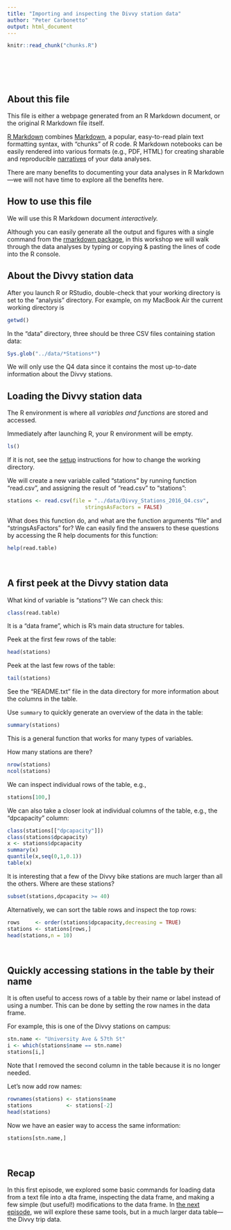 ```yaml
---
title: "Importing and inspecting the Divvy station data"
author: "Peter Carbonetto"
output: html_document
---
```


<!-- Define defaults shared by all workflowr files. -->
```r
knitr::read_chunk("chunks.R")
```

<!-- Update knitr chunk options -->
```r
```

<!-- Insert the date the file was last updated -->
```r
```

<!-- Insert the code version (Git commit SHA1) if Git repository
 exists and R package git2r is installed -->
```r
```
<br>

## About this file

This file is either a webpage generated from an R Markdown document,
or the original R Markdown file itself.

[R Markdown](http://r4ds.had.co.nz/r-markdown.html) combines
[Markdown](http://daringfireball.net/projects/markdown), a popular,
easy-to-read plain text formatting syntax, with "chunks" of R code. R
Markdown notebooks can be easily rendered into various formats (e.g.,
PDF, HTML) for creating sharable and reproducible
[narratives](https://www.oreilly.com/ideas/the-state-of-jupyter) of
your data analyses.

There are many benefits to documenting your data analyses in R
Markdown---we will not have time to explore all the benefits here.
<br>

## How to use this file

We will use this R Markdown document *interactively.*

Although you can easily generate all the output and figures with a
single command from the
[rmarkdown package](https://cran.r-project.org/package=rmarkdown), in
this workshop we will walk through the data analyses by typing or
copying & pasting the lines of code into the R console.
<br>

## About the Divvy station data

After you launch R or RStudio, double-check that your working
directory is set to the "analysis" directory. For example, on my
MacBook Air the current working directory is

```r
getwd()
```

In the "data" directory, three should be three CSV files containing
station data:

```r
Sys.glob("../data/*Stations*")
```

We will only use the Q4 data since it contains the most up-to-date
information about the Divvy stations.
<br>

## Loading the Divvy station data

The R environment is where all *variables and functions* are stored
and accessed.

Immediately after launching R, your R environment will be empty.

```r
ls()
```

If it is not, see the [setup](setup.html) instructions for how to
change the working directory.

We will create a new variable called "stations" by running
function "read.csv", and assigning the result of "read.csv" to
"stations":

```r
stations <- read.csv(file = "../data/Divvy_Stations_2016_Q4.csv",
                         stringsAsFactors = FALSE)
```

What does this function do, and what are the function arguments "file"
and "stringsAsFactors" for? We can easily find the answers to these
questions by accessing the R help documents for this function:

```r
help(read.table)
```
<br>

## A first peek at the Divvy station data 

What kind of variable is "stations"? We can check this:

```r
class(read.table)
```

It is a "data frame", which is R's main data structure for tables.

Peek at the first few rows of the table:

```r
head(stations)
```

Peek at the last few rows of the table:

```r
tail(stations)
```

See the "README.txt" file in the data directory for more information
about the columns in the table.

Use `summary` to quickly generate an overview of the data in the table:

```r
summary(stations)
```

This is a general function that works for many types of variables.
 
How many stations are there?

```r
nrow(stations)
ncol(stations)
```

We can inspect individual rows of the table, e.g.,

```r
stations[100,]
```

We can also take a closer look at individual columns of the table,
e.g., the "dpcapacity" column:

```r
class(stations[["dpcapacity"]])
class(stations$dpcapacity)
x <- stations$dpcapacity
summary(x)
quantile(x,seq(0,1,0.1))
table(x)
```

It is interesting that a few of the Divvy bike stations are much
larger than all the others. Where are these stations? 

```r
subset(stations,dpcapacity >= 40)
```

Alternatively, we can sort the table rows and inspect the top rows:

```r
rows     <- order(stations$dpcapacity,decreasing = TRUE)
stations <- stations[rows,]
head(stations,n = 10)
```
<br>

## Quickly accessing stations in the table by their name

It is often useful to access rows of a table by their name or label
instead of using a number. This can be done by setting the row names
in the data frame.

For example, this is one of the Divvy stations on campus:

```r
stn.name <- "University Ave & 57th St"
i <- which(stations$name == stn.name)
stations[i,]
```

Note that I removed the second column in the table because it is no
longer needed.

Let's now add row names:

```r
rownames(stations) <- stations$name
stations           <- stations[-2]
head(stations)
```

Now we have an easier way to access the same information:

```r
stations[stn.name,]
```
<br>

## Recap

In this first episode, we explored some basic commands for loading
data from a text file into a dta frame, inspecting the data frame, and
making a few simple (but useful!) modifications to the data frame.  In
[the next episode](trips.), we will explore these same tools, but in a
much larger data table---the Divvy trip data.
